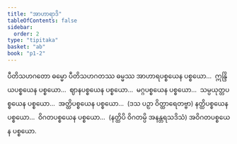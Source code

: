 ```yaml
---
title: "အာဟာရာဒိ"
tableOfContents: false
sidebar:
  order: 2
type: "tipitaka"
basket: "ab"
book: "p1-2"
---
```



<DynamicBreadcrumb />

<Division number="44" book="p1-2" e="ch" v="37" p="131">

<Paragraph number="760" book="p1-2">
ပီတိသဟဂတော ဓမ္မော ပီတိသဟဂတဿ ဓမ္မဿ အာဟာရပစ္စယေန ပစ္စယော…  ဣန္ဒြိယပစ္စယေန ပစ္စယော…  ဈာနပစ္စယေန ပစ္စယော…  မဂ္ဂပစ္စယေန ပစ္စယော…  သမ္ပယုတ္တပစ္စယေန ပစ္စယော…  အတ္ထိပစ္စယေန ပစ္စယော…  (ဒသ ပဉှာ ဝိတ္ထာရေတဗ္ဗာ) နတ္ထိပစ္စယေန ပစ္စယော…  ဝိဂတပစ္စယေန ပစ္စယော…  (နတ္ထိပိ ဝိဂတမ္ပိ အနန္တရသဒိသံ) အဝိဂတပစ္စယေန ပစ္စယော.
</Paragraph>
</Division>